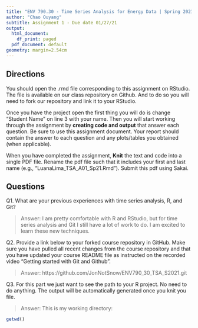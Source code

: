 ```yaml
---
title: "ENV 790.30 - Time Series Analysis for Energy Data | Spring 2021"
author: "Chao Ouyang"
subtitle: Assignment 1 - Due date 01/27/21
output:
  html_document:
    df_print: paged
  pdf_document: default
geometry: margin=2.54cm
---
```


## Directions

You should open the .rmd file corresponding to this assignment on RStudio. The file is available on our class repository on Github. And to do so you will need to fork our repository and link it to your RStudio.  

Once you have the project open the first thing you will do is change "Student Name" on line 3 with your name. 
Then you will start working through the assignment by  **creating code and output** that answer each question. Be sure to use this assignment document. Your report should contain the answer to each question and any plots/tables you obtained (when applicable).

When you have completed the assignment, **Knit** the text and code into a single PDF file. Rename the pdf file such that it includes your first and last name (e.g., "LuanaLima_TSA_A01_Sp21.Rmd"). Submit this pdf using Sakai. 

## Questions

Q1. What are your previous experiences with time series analysis, R, and Git? 

> Answer: I am pretty comfortable with R and RStudio, but for time series analysis and Git I still have a lot of work to do. I am excited to learn these new techniques.


Q2. Provide a link below to your forked course repository in GitHub. Make sure you have pulled all recent changes from the course repository and that you have updated your course README file as instructed on the recorded video "Getting started with Git and Github". 

> Answer: https://github.com/JonNotSnow/ENV790_30_TSA_S2021.git


Q3. For this part we just want to see the path to your R project. No need to do anything. The output will be automatically generated once you knit you file. 

> Answer: This is my working directory:

```r
getwd() 
````


